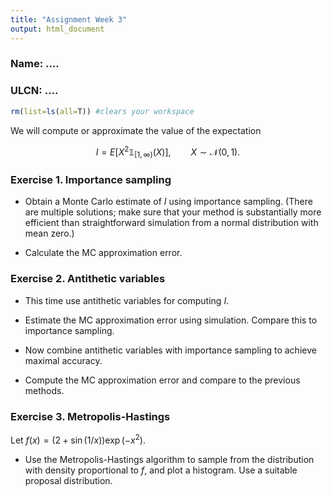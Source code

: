 ```yaml
---
title: "Assignment Week 3"
output: html_document
---
```


### Name: ....

### ULCN: ....

```r
rm(list=ls(all=T)) #clears your workspace
```



We will compute or approximate the value of the expectation 

$$I=E[X^2\mathbb{1}_{[1, \infty)}(X) ], \qquad X \sim \mathcal N(0, 1).$$


### Exercise 1. Importance sampling

- Obtain a Monte Carlo estimate of $I$ using importance sampling. (There are multiple solutions; make sure that your method is substantially more efficient than straightforward simulation from a normal distribution
with mean zero.)

- Calculate the MC approximation error.

### Exercise 2. Antithetic variables

- This time use antithetic variables for computing $I$.

- Estimate the MC approximation error using simulation. Compare this to importance sampling.

- Now combine antithetic variables with importance sampling to achieve maximal accuracy.

- Compute the MC approximation error and compare to the previous methods.


### Exercise 3. Metropolis-Hastings

Let $f(x)=(2+\sin(1/x))\exp(-x^2)$.

- Use the Metropolis-Hastings algorithm to sample from the distribution with density proportional to $f$, and plot a histogram. Use a suitable proposal distribution.

